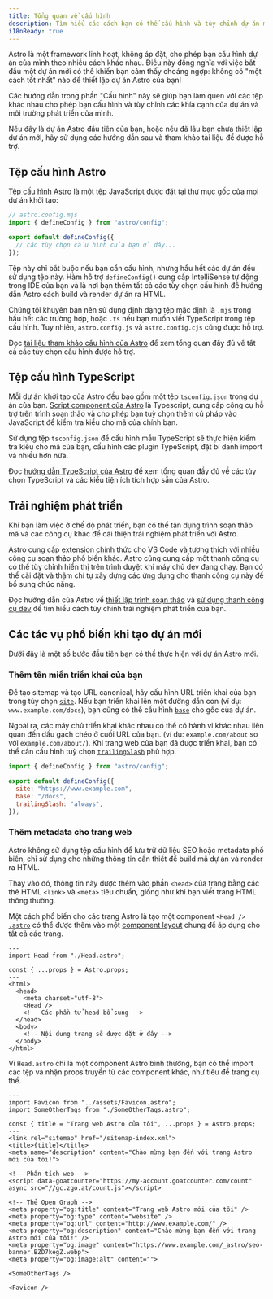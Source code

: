 ```yaml
---
title: Tổng quan về cấu hình
description: Tìm hiểu các cách bạn có thể cấu hình và tùy chỉnh dự án mới cũng như trải nghiệm phát triển của mình.
i18nReady: true
---
```


Astro là một framework linh hoạt, không áp đặt, cho phép bạn cấu hình dự án của mình theo nhiều cách khác nhau. Điều này đồng nghĩa với việc bắt đầu một dự án mới có thể khiến bạn cảm thấy choáng ngợp: không có "một cách tốt nhất" nào để thiết lập dự án Astro của bạn!

Các hướng dẫn trong phần "Cấu hình" này sẽ giúp bạn làm quen với các tệp khác nhau cho phép bạn cấu hình và tùy chỉnh các khía cạnh của dự án và môi trường phát triển của mình.

Nếu đây là dự án Astro đầu tiên của bạn, hoặc nếu đã lâu bạn chưa thiết lập dự án mới, hãy sử dụng các hướng dẫn sau và tham khảo tài liệu để được hỗ trợ.

## Tệp cấu hình Astro

[Tệp cấu hình Astro](/en/reference/configuration-reference/) là một tệp JavaScript được đặt tại thư mục gốc của mọi dự án khởi tạo:

```js
// astro.config.mjs
import { defineConfig } from "astro/config";

export default defineConfig({
  // các tùy chọn cấu hình của bạn ở đây...
});
```

Tệp này chỉ bắt buộc nếu bạn cần cấu hình, nhưng hầu hết các dự án đều sử dụng tệp này. Hàm hỗ trợ `defineConfig()` cung cấp IntelliSense tự động trong IDE của bạn và là nơi bạn thêm tất cả các tùy chọn cấu hình để hướng dẫn Astro cách build và render dự án ra HTML.

Chúng tôi khuyên bạn nên sử dụng định dạng tệp mặc định là `.mjs` trong hầu hết các trường hợp, hoặc `.ts` nếu bạn muốn viết TypeScript trong tệp cấu hình. Tuy nhiên, `astro.config.js` và `astro.config.cjs` cũng được hỗ trợ.

<ReadMore>Đọc [tài liệu tham khảo cấu hình của Astro](/en/reference/configuration-reference/) để xem tổng quan đầy đủ về tất cả các tùy chọn cấu hình được hỗ trợ.</ReadMore>

## Tệp cấu hình TypeScript

Mỗi dự án khởi tạo của Astro đều bao gồm một tệp `tsconfig.json` trong dự án của bạn. [Script component của Astro](/en/basics/astro-components/#the-component-script) là Typescript, cung cấp công cụ hỗ trợ trên trình soạn thảo và cho phép bạn tuỳ chọn thêm cú pháp vào JavaScript để kiểm tra kiểu cho mã của chính bạn.

Sử dụng tệp `tsconfig.json` để cấu hình mẫu TypeScript sẽ thực hiện kiểm tra kiểu cho mã của bạn, cấu hình các plugin TypeScript, đặt bí danh import và nhiều hơn nữa.

<ReadMore>Đọc [hướng dẫn TypeScript của Astro](/en/guides/typescript/) để xem tổng quan đầy đủ về các tùy chọn TypeScript và các kiểu tiện ích tích hợp sẵn của Astro.</ReadMore>

## Trải nghiệm phát triển

Khi bạn làm việc ở chế độ phát triển, bạn có thể tận dụng trình soạn thảo mã và các công cụ khác để cải thiện trải nghiệm phát triển với Astro.

Astro cung cấp extension chính thức cho VS Code và tương thích với nhiều công cụ soạn thảo phổ biến khác. Astro cũng cung cấp một thanh công cụ có thể tùy chỉnh hiển thị trên trình duyệt khi máy chủ dev đang chạy. Bạn có thể cài đặt và thậm chí tự xây dựng các ứng dụng cho thanh công cụ này để bổ sung chức năng.

<ReadMore>Đọc hướng dẫn của Astro về [thiết lập trình soạn thảo](/en/editor-setup/) và [sử dụng thanh công cụ dev](/en/guides/dev-toolbar/) để tìm hiểu cách tùy chỉnh trải nghiệm phát triển của bạn.</ReadMore>

## Các tác vụ phổ biến khi tạo dự án mới

Dưới đây là một số bước đầu tiên bạn có thể thực hiện với dự án Astro mới.

### Thêm tên miền triển khai của bạn

Để tạo sitemap và tạo URL canonical, hãy cấu hình URL triển khai của bạn trong tùy chọn [`site`](/en/reference/configuration-reference/#site). Nếu bạn triển khai lên một đường dẫn con (ví dụ: `www.example.com/docs`), bạn cũng có thể cấu hình [`base`](/en/reference/configuration-reference/#base) cho gốc của dự án.

Ngoài ra, các máy chủ triển khai khác nhau có thể có hành vi khác nhau liên quan đến dấu gạch chéo ở cuối URL của bạn. (ví dụ: `example.com/about` so với `example.com/about/`). Khi trang web của bạn đã được triển khai, bạn có thể cần cấu hình tuỳ chọn [`trailingSlash`](/en/reference/configuration-reference/#trailingslash) phù hợp.

```js title="astro.config.mjs"
import { defineConfig } from "astro/config";

export default defineConfig({
  site: "https://www.example.com",
  base: "/docs",
  trailingSlash: "always",
});
```

### Thêm metadata cho trang web

Astro không sử dụng tệp cấu hình để lưu trữ dữ liệu SEO hoặc metadata phổ biến, chỉ sử dụng cho những thông tin cần thiết để build mã dự án và render ra HTML.

Thay vào đó, thông tin này được thêm vào phần `<head>` của trang bằng các thẻ HTML `<link>` và `<meta>` tiêu chuẩn, giống như khi bạn viết trang HTML thông thường.

Một cách phổ biến cho các trang Astro là tạo một component `<Head />` [`.astro`](/en/basics/astro-components/) có thể được thêm vào một [component layout](/en/basics/layouts/) chung để áp dụng cho tất cả các trang.

```astro title="src/components/MainLayout.astro"
---
import Head from "./Head.astro";

const { ...props } = Astro.props;
---
<html>
  <head>
    <meta charset="utf-8">
    <Head />
    <!-- Các phần tử head bổ sung -->
  </head>
  <body>
    <!-- Nội dung trang sẽ được đặt ở đây -->
  </body>
</html>
```

Vì `Head.astro` chỉ là một component Astro bình thường, bạn có thể import các tệp và nhận props truyền từ các component khác, như tiêu đề trang cụ thể.

```astro title="src/components/Head.astro"
---
import Favicon from "../assets/Favicon.astro";
import SomeOtherTags from "./SomeOtherTags.astro";

const { title = "Trang web Astro của tôi", ...props } = Astro.props;
---
<link rel="sitemap" href="/sitemap-index.xml">
<title>{title}</title>
<meta name="description" content="Chào mừng bạn đến với trang Astro mới của tôi!">

<!-- Phân tích web -->
<script data-goatcounter="https://my-account.goatcounter.com/count" async src="//gc.zgo.at/count.js"></script>

<!-- Thẻ Open Graph -->
<meta property="og:title" content="Trang web Astro mới của tôi" />
<meta property="og:type" content="website" />
<meta property="og:url" content="http://www.example.com/" />
<meta property="og:description" content="Chào mừng bạn đến với trang Astro mới của tôi!" />
<meta property="og:image" content="https://www.example.com/_astro/seo-banner.BZD7kegZ.webp">
<meta property="og:image:alt" content="">

<SomeOtherTags />

<Favicon />
```